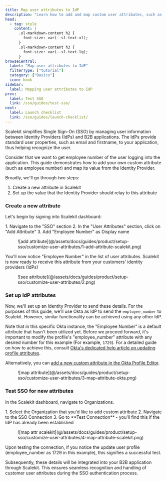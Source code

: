 ```yaml
---
title: Map user attributes to IdP
description: "Learn how to add and map custom user attributes, such as an employee number, from an Identity Provider (IdP) like Okta using Scalekit."
head:
  - tag: style
    content: |
      .sl-markdown-content h2 {
        font-size: var(--sl-text-xl);
      }
      .sl-markdown-content h3 {
        font-size: var(--sl-text-lg);
      }
browseCentral:
  label: "Map user attributes to IdP"
  filterType: ["tutorial"]
  category: ["Basics"]
  icon: book
sidebar:
  label: Mapping user attributes to IdP
prev:
  label: Test SSO
  link: /sso/guides/test-sso/
next:
  label: Launch checklist
  link: /sso/guides/launch-checklist/
---
```



Scalekit simplifies Single Sign-On (SSO) by managing user information between Identity Providers (IdPs) and B2B applications. The IdPs provide standard user properties, such as email and firstname, to your application, thus helping recognize the user.

Consider that we want to get employee number of the user logging into the application. This guide demonstrates how to add your own custom attribute (such as employee number) and map its value from the Identity Provider.

Broadly, we'll go through two steps:

1. Create a new attribute in Scalekit
2. Set up the value that the Identity Provider should relay to this attribute

### Create a new attribute

Let's begin by signing into Scalekit dashboard:

<Steps>
1. Navigate to the "SSO" section
2. In the "User Attributes" section, click on "Add Attribute"
3. Add "Employee Number" as Display name
</Steps>

<figure>
  ![add attribute](@/assets/docs/guides/product/setup-sso/customize-user-attributes/1-add-attribute-scalekit.png)
</figure>

You'll now notice "Employee Number" in the list of user attributes. Scalekit is now ready to receive this attribute from your customers' identity providers (IdPs)

<figure>
  ![see attribute](@/assets/docs/guides/product/setup-sso/customize-user-attributes/2.png)
</figure>

### Set up IdP attributes

Now, we'll set up an Identity Provider to send these details. For the purposes of this guide, we'll use Okta as IdP to send the `employee_number` to Scalekit. However, similar functionality can be achieved using any other IdP.

Note that in this specific Okta instance, the "Employee Number" is a default attribute that hasn't been utilized yet. Before we proceed forward, it's important to modify the profile's "employee_number" attribute with any desired number for this example (For example, `1729`). For a detailed guide on how to achieve this, consult <a href="https://help.okta.com/en-us/content/topics/users-groups-profiles/usgp-edit-user-attributes.htm#:~:text=Click%20the%20Profile%20tab" target="_blank" rel="noopener noreferrer">Okta's dedicated help article on updating profile attributes</a>.

Alternatively, you can <a href="https://help.okta.com/en-us/content/topics/users-groups-profiles/usgp-add-custom-user-attributes.htm#:~:text=In%20the%20Admin%20Console%20%2C%20go%20to%20Directory%20Profile%20Editor" target="_blank" rel="noopener noreferrer">add a new custom attribute in the Okta Profile Editor</a>.

<figure>
  ![map attribute](@/assets/docs/guides/product/setup-sso/customize-user-attributes/3-map-attribute-okta.png)
</figure>

### Test SSO for new attributes

In the Scalekit dashboard, navigate to Organizations.

<Steps>
1. Select the Organization that you'd like to add custom attribute
2. Navigate to the SSO Connection
3. Go to **Test Connection** - you'll find this if the IdP has already been established
</Steps>

<figure>
  ![map attr scalekit](@/assets/docs/guides/product/setup-sso/customize-user-attributes/4-map-attribute-scalekit.png)
</figure>

Upon testing the connection, if you notice the update user profile (employee_number as 1729 in this example), this signifies a successful test.

Subsequently, these details will be integrated into your B2B application through Scalekit. This ensures seamless recognition and handling of customer user attributes during the SSO authentication process.
